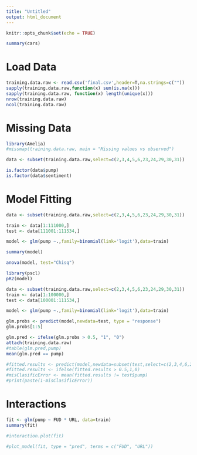 ```yaml
---
title: "Untitled"
output: html_document
---
```


```r
knitr::opts_chunk$set(echo = TRUE)
```



```r
summary(cars)
```


# Load Data

```r

training.data.raw <- read.csv('final.csv',header=T,na.strings=c(""))
sapply(training.data.raw,function(x) sum(is.na(x)))
sapply(training.data.raw, function(x) length(unique(x)))
nrow(training.data.raw)
ncol(training.data.raw)

```

# Missing Data

```r

library(Amelia)
#missmap(training.data.raw, main = "Missing values vs observed")

data <- subset(training.data.raw,select=c(2,3,4,5,6,23,24,29,30,31))

is.factor(data$pump)
is.factor(data$sentiment)


```

# Model Fitting

```r

data <- subset(training.data.raw,select=c(2,3,4,5,6,23,24,29,30,31))

train <- data[1:111000,]
test <- data[111001:111534,]

model <- glm(pump ~.,family=binomial(link='logit'),data=train)

summary(model)

anova(model, test="Chisq")

library(pscl)
pR2(model)


```

```r

data <- subset(training.data.raw,select=c(2,3,4,5,6,23,24,29,30,31))
train <- data[1:100000,]
test <- data[100001:111534,]

model <- glm(pump ~.,family=binomial(link='logit'),data=train)

glm.probs <- predict(model,newdata=test, type = "response")
glm.probs[1:5]

glm.pred <- ifelse(glm.probs > 0.5, "1", "0")
attach(training.data.raw)
#table(glm.pred,pump)
mean(glm.pred == pump)

#fitted.results <- predict(model,newdata=subset(test,select=c(2,3,4,6,23,24,29)), type='response')
#fitted.results <- ifelse(fitted.results > 0.5,1,0)
#misClasificError <- mean(fitted.results != test$pump)
#print(paste(1-misClasificError))

```

# Interactions

```r

fit <- glm(pump ~ FUD * URL, data=train)
summary(fit)

#interaction.plot(fit)

#plot_model(fit, type = "pred", terms = c("FUD", "URL"))

```






